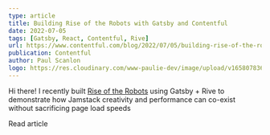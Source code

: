 ```yaml
---
type: article
title: Building Rise of the Robots with Gatsby and Contentful
date: 2022-07-05
tags: [Gatsby, React, Contentful, Rive]
url: https://www.contentful.com/blog/2022/07/05/building-rise-of-the-robots-with-gatsby-and-contentful/
publication: Contentful
author: Paul Scanlon
logo: https://res.cloudinary.com/www-paulie-dev/image/upload/v1658078362/paulie.dev/Logos/contentful-logo_gzxkei.png
---
```


Hi there! I recently built [Rise of the Robots](https://www.gatsbyjs.com/demos/rise-of-the-robots/) using Gatsby + Rive
to demonstrate how Jamstack creativity and performance can co-exist without sacrificing page load speeds

<MarkdownCtaLink href="https://www.contentful.com/blog/2022/07/05/building-rise-of-the-robots-with-gatsby-and-contentful/">
  Read article
</MarkdownCtaLink>

